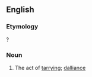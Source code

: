 ==English==

===Etymology===
{{suffix|en|tarry|ance}}?

===Noun===
{{en-noun}}

# {{lb|en|obsolete|rare}} The act of [[tarry]]ing; [[dalliance]]